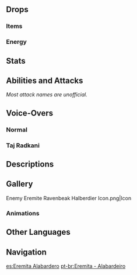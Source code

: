 {{Enemy Infobox
|image    = Enemy Eremite Ravenbeak Halberdier.png
|dmgtype  = Physical
|weakpoint = yes
|family   = Other Human Factions
|group    = The Eremites
|type     = Common Enemies
}}
{{Enemy Intro}}

==Drops==
===Items===
{{Drops Table|type=The Eremites (Low-Tier)}}

===Energy===
{{Energy Drops
|hp1   = 60
|p1    = 1
|hp2   = 0
|p2    = 1
}}

==Stats==
{{Enemy Stats
|phys_res     = -20%

|hp_ratio     = 1.2
|hp_type      = 2
|atk_ratio    = 2
|atk_type     = 2
}}

==Abilities and Attacks==
''Most attack names are unofficial.''
{{Enemy Attacks
|name_1      = Sweep Combo
|desc_1      = When in melee range, performs a sweep and a jumping slam with his halberd, dealing '''20% ATK''', '''100% ATK''' as {{Color|Physical DMG}}.

|name_2      = Charge Combo
|desc_2      = When far from the player, charges at the player, dealing '''15% ATK''' as {{Color|Physical DMG}} on hit, then performs a jumping slam, dealing '''100% ATK''' as {{Color|Physical DMG}}.
}}

==Voice-Overs==
===Normal===
{{VO/Enemy
|enemy                   = Eremite Ravenbeak Halberdier
|vo_01_00_title          = Spotting the Player
|vo_01_01_file           = VO {lang}{name} - Hah Lookin For Trouble.ogg
|vo_01_01_tx_en          = Hah. Lookin' for trouble?
|vo_01_01_tx_zh          = 不请自来！
|vo_01_01_tx_ja          = ふん、君は招かれていないはず。
|vo_01_01_tx_ko          = 하, 귀찮게 하는군
|vo_01_02_file           = VO {lang}{name} - Just Following Orders.ogg
|vo_01_02_tx_en          = Just following orders.
|vo_01_02_tx_zh          = 受人之托，忠人之事！
|vo_01_02_tx_ja          = 依頼されたからには、最善を尽くそう。
|vo_01_02_tx_ko          = 의뢰는 반드시 완수한다!

|vo_02_00_title          = Sweep Combo
|vo_02_01_file           = VO {lang}{name} - Take That.ogg
|vo_02_01_tx_en          = Take that!
|vo_02_01_tx_zh          = 吃我这招！嘿呀！
|vo_02_01_tx_ja          = これをくらえ！
|vo_02_01_tx_ko          = 받아라!

|vo_03_00_title          = Defeated
|vo_03_01_file           = VO {lang}{name} - Ill Take My Leave.ogg
|vo_03_01_tx_en          = I'll... take my leave...
|vo_03_01_tx_zh          = 先行…撤退了…
|vo_03_01_tx_ja          = 先に…失礼する…
|vo_03_01_tx_ko          = 일단… 후퇴해야겠어…
}}

===Taj Radkani===
{{VO/Enemy
|enemy                   = Eremite Ravenbeak Halberdier
|vo_01_00_title          = Battle Start
|vo_01_01_file           = VO {lang}{name} - This Power Is Mine.ogg
|vo_01_01_tx_en          = This power is mine!
|vo_01_01_tx_zh          = 这力量，就让我借来一用！
|vo_01_01_tx_ja          = この力、使わせてもらう！
|vo_01_01_tx_ko          = 이 힘을 한번 써보도록 하지!

|vo_02_00_title          = Attacking
|vo_02_01_file           = VO {lang}{name} - I Will Set Things Right No Matter What The Cost.ogg
|vo_02_01_tx_en          = I will set things right, no matter what the cost.
|vo_02_01_tx_zh          = 我想弥补过去的遗憾，无论付出什么代价。
|vo_02_01_tx_ja          = どんな代価を払っても、過去の無念を晴らすつもりだ。
|vo_02_01_tx_ko          = 어떤 대가를 치르더라도, 과거의 아쉬움을 메꾸고 싶어
}}

==Descriptions==
{{Description|A member of a loosely-organized mercenary corps from the golden desert sands. Will work for anyone as long as the pay is good.<br />These warriors use Ravenbeak Halberds in battle. It is said that ascetics who served the deity of the desert would carry these halberds as symbols of their office. These weapons once had a true name, but it has long been lost to the desert sands.|[[Archive]]}}

==Gallery==
<gallery>
Enemy Eremite Ravenbeak Halberdier Icon.png|Icon
</gallery>

===Animations===
{{Preview
|file1    = Eremite Ravenbeak Halberdier Training
|caption1 = Training
|file2    = Eremite Ravenbeak Halberdier TCG Sad
|caption2 = [[TCG]] Sad Reaction
|file3    = Eremite Ravenbeak Halberdier TCG Happy
|caption3 = [[TCG]] Happy Reaction
}}

==Other Languages==
{{Other Languages
|en      = Eremite Ravenbeak Halberdier
|zhs     = 镀金旅团・鸦喙戟手
|zhs_rm  = Dùjīn Lǚtuán - Yāhuì-jǐshǒu
|zht     = 鍍金旅團・鴉喙戟手
|zht_rm  = Dùjīn Lǚtuán - Yāhuì-jǐshǒu
|zh_tl   = 
|ja      = エルマイト旅団・ベクドコルバン
|ja_rm   = Erumaito Ryodan - Bekudokoruban
|ja_tl   = Eremite Brigade - {{w|Bec de Corbin}}
|ko      = {{tt|도금|鍍金}} {{tt|여단|旅團}}・까마귀 부리 창병
|ko_rm   = Dogeum Yeodan - Kkamagwi Buri Changbyeong
|ko_tl   = {{Lex|Eremite|ko}} - Crowbeak Spearman
|es      = Eremita Alabardero
|es_tl   = Eremite Halberdier
|fr      = Hallebardier des Érémites
|fr_tl   = Halberdier of the Eremites
|ru      = Алебардщик Пустынников
|ru_tl   = Halberdier of the {{Lexicon|Eremite|ru}}s
|th      = Eremite Ravenbeak Halberdier
|vi      = Eremite - Kích Thủ
|vi_tl   = 
|de      = Goldbrigade – Hellebardist
|de_tl   = {{Lex|Eremite|de}} - Halberdier
|id      = Eremite Ravenbeak Halberdier
|pt      = Eremita - Alabardeiro
|pt_tl   = Eremite - Halberdier
|tr      = Münzevi Kargaburnu Baltalı Mızrakçı
|tr_tl   = 
|it      = Eremita con mazzapicchio
|it_tl   = 
}}

==Navigation==
{{Enemy Navbox|Common}}

[[es:Eremita Alabardero]]
[[pt-br:Eremita - Alabardeiro]]